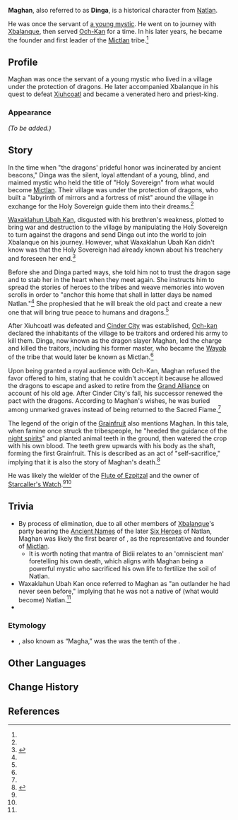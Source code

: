 {{Character Infobox
|type             = Mentioned
|image            = <!--NPC Maghan.png-->
|realname         = <!-- Optional, if different from in-game name -->
|deceased         = Past
|region           = Natlan
|affiliation      = Masters of the Night-Wind
|title            = Priest-King
|title1           = Holy Sovereign
|titleRef1        = <ref name="Flute">{{Ref/Weapon|Flute of Ezpitzal}}</ref>

|ancestry         = <!-- Clan/family -->
|father           = 
|mother           = 
|spouse           = 
|sibling          = 
|child            = 
|relative         = 

|voiceEN          = 
|voiceCN          = 
|voiceJP          = 
|voiceKR          = 
}}
'''Maghan''', also referred to as '''Dinga''', is a historical character from [[Natlan]]. 

He was once the servant of [[Maghan's Master|a young mystic]]. He went on to journey with [[Xbalanque]], then served [[Och-Kan]] for a time. In his later years, he became the founder and first leader of the [[Mictlan]] tribe.<ref name="Flute" />

==Profile==
Maghan was once the servant of a young mystic who lived in a village under the protection of dragons. He later accompanied Xbalanque in his quest to defeat [[Xiuhcoatl]] and became a venerated hero and priest-king.

===Appearance===
''(To be added.)''

==Story==
In the time when "the dragons' prideful honor was incinerated by ancient beacons," Dinga was the silent, loyal attendant of a young, blind, and maimed mystic who held the title of "Holy Sovereign" from what would become [[Masters of the Night-Wind|Mictlan]]. Their village was under the protection of dragons, who built a "labyrinth of mirrors and a fortress of mist" around the village in exchange for the Holy Sovereign guide them into their dreams.<ref name="Flute" />

[[Waxaklahun Ubah Kan]], disgusted with his brethren's weakness, plotted to bring war and destruction to the village by manipulating the Holy Sovereign to turn against the dragons and send Dinga out into the world to join Xbalanque on his journey. However, what Waxaklahun Ubah Kan didn't know was that the Holy Sovereign had already known about his treachery and foreseen her end.<ref name="Starcaller">{{Ref/Weapon|Starcaller's Watch}}</ref> 

Before she and Dinga parted ways, she told him not to trust the dragon sage and to stab her in the heart when they meet again. She instructs him to spread the stories of heroes to the tribes and weave memories into woven scrolls in order to "anchor this home that shall in latter days be named Natlan."<ref name="Starcaller" /> She prophesied that he will break the old pact and create a new one that will bring true peace to humans and dragons.<ref name="Flute"/>

After Xiuhcoatl was defeated and [[Cinder City]] was established, [[Och-kan]] declared the inhabitants of the village to be traitors and ordered his army to kill them. Dinga, now known as the dragon slayer Maghan, led the charge and killed the traitors, including his former master, who became the [[Wayob]] of the tribe that would later be known as Mictlan.<ref name="Starcaller" /> 

Upon being granted a royal audience with Och-Kan, Maghan refused the favor offered to him, stating that he couldn't accept it because he allowed the dragons to escape and asked to retire from the [[Grand Alliance]] on account of his old age. After Cinder City's fall, his successor renewed the pact with the dragons. According to Maghan's wishes, he was buried among unmarked graves instead of being returned to the Sacred Flame.<ref name="Flute"/>

The legend of the origin of the [[Grainfruit]] also mentions Maghan. In this tale, when famine once struck the tribespeople, he "heeded the guidance of the [[Night Kingdom|night spirits]]" and planted animal teeth in the ground, then watered the crop with his own blood. The teeth grew upwards with his body as the shaft, forming the first Grainfruit. This is described as an act of "self-sacrifice," implying that it is also the story of Maghan's death.<ref name="Grainfruit">{{Ref/Item|Grainfruit}}</ref>

He was likely the wielder of the [[Flute of Ezpitzal]] and the owner of [[Starcaller's Watch]].<ref name="Flute" /><ref name="Starcaller" /> 

==Trivia==
* By process of elimination, due to all other members of [[Xbalanque]]'s party bearing the [[Ancient Name]]s of the later [[Six Heroes]] of Natlan, Maghan was likely the first bearer of {{Ancient Name|BDI|'''Bidii'''|bearer=1}}, as the representative and founder of [[Mictlan]].
** It is worth noting that mantra of Bidii relates to an 'omniscient man' foretelling his own death, which aligns with Maghan being a powerful mystic who sacrificed his own life to fertilize the soil of Natlan.
* Waxaklahun Ubah Kan once referred to Maghan as "an outlander he had never seen before," implying that he was not a native of (what would become) Natlan.<ref name="Starcaller" />
* {{Furnishing Mentions}}
===Etymology===
* {{w|Maghan I}}, also known as “Magha,” was the was the tenth {{w|Mansa (title)|mansa}} of the {{w|Mali Empire}}.
<!--
==Notes==
{{Reflist|note=1}}
-->

==Other Languages==
{{Other Languages
|default_hidden=1
|en      = Maghan
|zhs     = 马古汉
|zhs_rm  = Mǎgǔhàn
|zht     = 馬古漢
|zht_rm  = Mǎgǔhàn
|ja      = マグハン
|ko      = 마간
|es      = Maghan
|fr      = Maghan
|ru      = Магхан
|th      = Maghan
|vi      = Maghan
|de      = Maghan
|id      = Maghan
|pt      = Maghan
|tr      = Maghan
|it      = Maghan
}}

==Change History==
{{Change History|introduced=5.0}}

==References==
{{Reflist}}